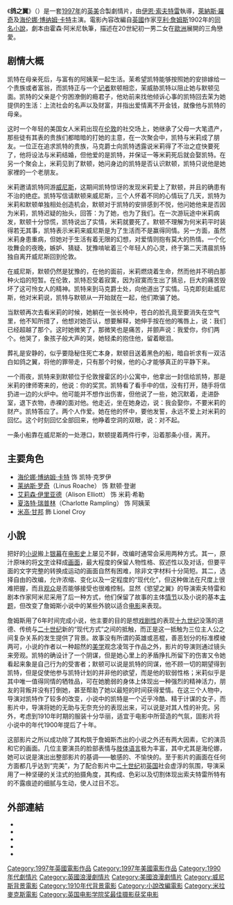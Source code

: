 {{noteTA
|T=zh-hans:鸽之翼;zh-hk:三顆翼動的心;zh-tw:慾望之翼 (1997年電影);
|1=zh-hans:鸽之翼;zh-hk:三顆翼動的心;zh-tw:慾望之翼;
}}
{{Infobox film
|  name           =鸽之翼
| original_name = The Wings of the Dove
| hk_name = 三顆翼動的心
| tw_name = 慾望之翼
|  image          =Wings of the dove ver1.jpg
|  caption        =電影原海報
|  writer         =[[鴿翼|原著]]：[[亨利·詹姆斯|亨利·詹姆斯]]<br>劇本：[[霍辛·阿米尼|霍辛·阿米尼]]
|  starring       =[[海伦娜·博纳姆·卡特|海伦娜·博纳姆·卡特]]<br>[[Alison_Elliott|Alison Elliott]]<br>[[Linus_Roache|Linus Roache]]
|  director       =[[伊恩·索夫特雷|伊恩·索夫特雷]]（Iain Softley）
|  producer       =[[Bob_Weinstein|Bob Weinstein]]<br>[[Harvey_Weinstein|Harvey Weinstein]]
|  music          =[[爱德瓦·歇尔马|爱德瓦·歇尔马]]（Edward Shearmur）
|  cinematography =[[Eduardo_Serra|Eduardo Serra]]
|  editing        = [[Tariq_Anwar_(film_editor)|Tariq Anwar]]
|  distributor    =[[米拉麥克斯影業|米拉麥克斯影業]]
|  released       = 美國：{{start date|1997|11|7}}<br>英國：{{start date|1998|1|2}}
|  runtime        =103分钟
| country = [[英國電影|英国]]<br />[[美國電影|美國]]
|  language       =[[英语|英语]]
|  budget         =
}}
《'''鸽之翼'''》（{{lang-en|''The Wings of the Dove''}}）是一套[[1997年電影|1997年]]的[[英國電影|英]][[美國電影|美]]合製劇情片，由[[伊恩·索夫特雷|伊恩·索夫特雷]]執導，[[萊納斯·羅奇|萊納斯·羅奇]]及[[海伦娜·博纳姆·卡特|海伦娜·博纳姆·卡特]]主演。電影內容改編自[[英國|英國]]作家[[亨利·詹姆斯|亨利·詹姆斯]]1902年的[[鴿翼|同名小說]]，劇本由霍森·阿米尼執筆，描述在20世紀初一男二女在[[歐洲|歐洲]]展開的三角戀愛。

==剧情大概==
凯特在母亲死后，与富有的阿姨茉一起生活。茉希望凯特能够按照她的安排嫁给一个贵族或者富翁，而凯特正与一个[[记者|记者]]默顿相恋，茉威胁凯特以阻止她与默顿见面。凯特的父亲是个穷困潦倒的瘾君子，他劝前来找他倾诉心事的凯特回去茉为她提供的生活：上流社会的名声以及财富，并指出爱情离不开金钱，就像他与凯特的母亲。

这时一个年轻的美国女人米莉出现在[[伦敦|伦敦]]的社交场上，她继承了父母一大笔遗产，那些徒有其表的贵族们都暗暗的打她的主意，在一次聚会中，凯特与米莉成了朋友。一位正在追求凯特的贵族，马克爵士向凯特透露说米莉得了不治之症快要死了，他将设法与米莉结婚，但他爱的是凯特，并保证一等米莉死后就会娶凯特。在另一个聚会上，米莉见到了默顿，她问身边的凯特是否认识默顿，凯特只说他是她家裡的一个老朋友。

米莉邀请凯特同游[[威尼斯|威尼斯]]，这期间凯特惊讶的发现米莉爱上了默顿，并且的确患有不治的绝症。凯特写信请默顿来威尼斯，三个人怀着不同的心情玩了几天，凯特为米莉和默顿单独相处创造机会，默顿对于凯特的安排感到不悦，他问她他来是否因为米莉，凯特迟疑的抬头，回答：为了她，也为了我们。在一次游玩途中米莉病发，默顿十分惊慌，凯特说出了实情，米莉就要死了。默顿不理解为何米莉平时装得若无其事，凯特表示米莉来威尼斯是为了生活而不是赢得同情。另一方面，虽然米莉身患重病，但她对于生活有着无限的幻想，对爱情则抱有莫大的热情。一个化妆舞会的夜晚，嫉妒、猜疑、犹豫啃呲着三个年轻人的心灵，终于第二天清晨凯特独自离开威尼斯回到伦敦。

在威尼斯，默顿仍然是犹豫的，在他的面前，米莉燃烧着生命，然而他并不明白那种火焰的短暂。在伦敦，凯特忍受着寂寞，因为寂寞而生出了猜忌，巨大的痛苦毁坏了这可怜女人的精神。凯特来到马克爵士处，向他道出了实情。马克即刻赴威尼斯，他对米莉说，凯特与默顿从一开始就在一起，他们欺骗了她。

当默顿再次去看米莉的时候，她躺在一张长椅中，苍白的脸孔竟至要消失在空气里，他不知所措了，他想对她否认，想要解释，她伸手按在他的嘴唇上，说：我们已经超越了那个。这时她微笑了，那微笑也是痛苦，并颤声说：我爱你，你们两个。他哭了，象孩子般大声的哭，她轻柔的抱住他，留着眼泪。

葬礼是安静的，似乎要隐秘住死亡本身，默顿目送着黑色的船，暗自祈求有一双洁白如鸽之翼，将他的罪带走，只有那个时候，他的心才能够真正的平静下来。

一个雨夜，凯特来到默顿位于伦敦搜霍区的小公寓中，他拿出一封信给凯特，那是米莉的律师寄来的，他说：你的奖赏。凯特看了看手中的信，没有打开，随手将信扔进一边的火炉中。他可能并不想作出伤害，但他说了一些，她沉默着，走进卧室，退下衣物，赤裸的面对他。他走近，坐在她身边，说：我会娶你，不要米莉的财产。凯特答应了。两个人作爱。她在他的怀中，要他发誓，永远不爱上对米莉的回忆。这个时刻回忆全部回来，他睁着空洞的双眼，说：对不起。

一条小船靠在威尼斯的一处港口，默顿提着两件行李，沿着那条小径，离开。

==主要角色==
*[[海伦娜·博纳姆·卡特|海伦娜·博纳姆·卡特]] 饰 凯特·克罗伊
*[[莱纳斯·罗奇|莱纳斯·罗奇]]（Linus Roache） 饰 默顿·登谢
*[[艾莉森·伊里亚德|艾莉森·伊里亚德]]（Alison Elliott） 饰 米莉·希勒
*[[夏洛特·瑞普林|夏洛特·瑞普林]]（Charlotte Rampling） 饰 阿姨茉
*[[米高·甘邦|米高·甘邦]] 飾 Lionel Croy

==小說==
{{review|section=1}}
把好的[[小说|小说]]搬上[[银幕|银幕]]在[[电影史|电影史]]上屡见不鲜，改编时通常会采用两种方式。其一，原汁原味的将[[文字|文字]]诠释成[[画面|画面]]，最大程度的保留人物性格、叙述性以及对话，但要平面的文字完整的转换成运动的画面自然有困难，除非文字材料十分简短。其二，选择自由的改编，允许浓缩、变化以及一定程度的“现代化”，但这种做法在尺度上很难把握，而且[[观众|观众]]是否能够接受也很难控制。显然《慾望之翼》的导演索夫特雷和剧本作家阿米尼采用了后一种方式，他们保留了故事的主体[[情节|情节]]以及小说的基本[[主题|主题]]，但改变了詹姆斯小说中的某些外貌以适合[[电影|电影]]来表现。

詹姆斯用了6年时间完成小说，他主要的目的是想[[戏剧性|戏剧性]]的表现[[十九世纪|十九世纪]]没落的道德、传统与[[二十世纪|二十世纪]]新的“现代方式”之间的抵触，而正是这一抵触为三位主人公之间复杂关系的发生提供了背景。故事没有所谓的英雄或恶棍，善恶划分的标准模棱两可，小说的作者以一种超然的[[美学|美学]]观念凌驾于作品之外，影片的导演则通过镜头来旁观。凯特的确设计了一个阴谋，但是她心里上的矛盾挣扎所留下的伤害又令她看起来象是自己行为的受害者；默顿可以说是凯特的同谋，他不顾一切的期望得到凯特，但是促使他参与凯特计划的并非他的欲望，而是他的软弱性格；米莉似乎是其中唯一值得同情的牺牲品，可在她脆弱的身体上体现出一种强烈的精神活力，朋友的背叛并没有打倒她，甚至帮助了她以最短的时间获得爱情。在这三个人物中，导演对凯特作了较多的改变，小说中的凯特是一个近乎冷酷、精于计谋的女子，而影片中，导演将她的无助与无奈充分的表现出来，可以说是对其人性的补完。另外，考虑到1910年时期的服装十分华丽，适宜于电影中所营造的气氛，固影片将小说中的年代1900年提后了十年。

这部影片之所以成功除了其构筑于詹姆斯杰出的小说之外还有两大因素，它的演员和它的画面。几位主要演员的脸部表情与[[肢体语言|肢体语言]]极为丰富，其中尤其是海伦娜，她可以说是演出出整部影片的基调——敏感的、不愉快的。至于影片的画面在任何方面都几乎达到“完美”，为了配合影片中[[二十世纪|二十世纪]]初[[英国|英国]]社会虚浮的氛围，导演采用了一种坚硬的关注式的拍摄角度，其构成、色彩以及切割体现出索夫特雷所特有的不露痕迹的细腻与生动，使人过目不忘。

==外部連結==
* {{Official website| http://www.miramax.com/movie/wings-of-the-dove}}
* {{IMDb title|0120520|The Wings of the Dove}}
* {{Mojo title|wingsofthedove|The Wings of the Dove}}
* {{Rotten Tomatoes|wings_of_the_dove|The Wings of the Dove}}
* {{Metacritic film|the-wings-of-the-dove|The Wings of the Dove}}

{{Authority control}}
{{DEFAULTSORT:Wings of the Dove, The}}
[[Category:1997年英國電影作品|Category:1997年英國電影作品]]
[[Category:1997年美國電影作品|Category:1997年美國電影作品]]
[[Category:1990年代劇情片|Category:1990年代劇情片]]
[[Category:英國浪漫劇情片|Category:英國浪漫劇情片]]
[[Category:美國浪漫劇情片|Category:美國浪漫劇情片]]
[[Category:威尼斯背景電影|Category:威尼斯背景電影]]
[[Category:1910年代背景電影|Category:1910年代背景電影]]
[[Category:小說改編電影|Category:小說改編電影]]
[[Category:米拉麥克斯電影|Category:米拉麥克斯電影]]
[[Category:英国电影学院奖最佳摄影获奖电影|Category:英国电影学院奖最佳摄影获奖电影]]